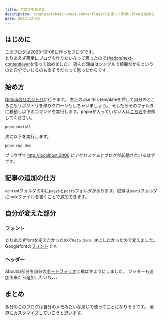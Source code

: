 ```yaml
---
title: ブログを始めた
description: template(shadcn/next-contentlayer)を使って簡単にblogを始める
date: 2023-12-06
---
```


## はじめに
このブログは2023-12-06に作ったブログです。  
とりあえず簡単にブログを作りたいなって思ったので[shadcn/next-contentlayer](https://github.com/shadcn/next-contentlayer`)を使って始めました。
選んだ理由はシンプルで綺麗だからというのと自分でいじるのも楽そうだなって思ったからです。

## 始め方
[Githubのリポジトリ](https://github.com/shadcn/next-contentlayer)に行きます。
右上のUse this templateを押して自分のところにもリポジトリを作りクローンもしちゃいましょう。
そしたらそのフォルダに移動し以下のコマンドを実行します。pnpmが入っていない人は[こちら](https://pnpm.io/ja/installation)を参照してください。
```
pnpm install
```
次に以下を実行します。
```
pnpm run dev
```
ブラウザで
[http://localhost:3000](http://localhost:3000)
にアクセスするとブログが起動されいるはずです。

## 記事の追加の仕方
`conten`tフォルダの中に`pages`と`posts`フォルダがあります。記事は`posts`フォルダにmdxファイルを書くことで追加できます。

## 自分が変えた部分
### フォント
とりあえずfontを変えたかったので`Noto Sans JP`にしたかったので変えました。
Googlefontの[フォント](https://fonts.google.com/noto/specimen/Noto+Sans+JP?query=noto+sans+jp)です。
### ヘッダー
Aboutの部分を自分の[ポートフォリオ](https://www.rhappy.dev)に飛ばすようにしました。
フッターも追加出来たら追加したいな、、、

## まとめ
多分のこのブログは自分のメモみたいな感じで使ってことになりそうです。
地道にカスタマイズしていこうと思います。
